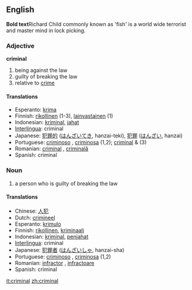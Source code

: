 ==English==           '''Bold text'''Richard Child commonly known as 'fish' is a world wide terrorist and master mind in lock picking.

===Adjective===
'''criminal''' {{notcomp}}

# being against the law
# guilty of breaking the law
# relative to [[crime]]

====Translations====
*Esperanto: [[krima]]
*Finnish: [[rikollinen]] (1-3), [[lainvastainen]] (1)
*Indonesian: [[kriminal]], [[jahat]]
*[[Interlingua]]: criminal
*Japanese: [[犯罪的]] ([[はんざいてき]], hanzai-teki), [[犯罪]] ([[はんざい]], hanzai)
*Portuguese: [[criminoso]] {{m}}, [[criminosa]] {{f}} (1,2); [[criminal]] {{m}} & {{f}} (3)
*Romanian: [[criminal]] {{m}}, [[criminală]] {{f}}
*Spanish: criminal

===Noun===
{{en-noun-reg}}

# a person who is guilty of breaking the law

====Translations====
*Chinese: [[人犯]]
*Dutch: [[crimineel]]
*Esperanto: [[krimulo]]
*Finnish: [[rikollinen]], [[kriminaali]]
*Indonesian: [[kriminal]], [[jahat|penjahat]]
*[[Interlingua]]: criminal
*Japanese: [[犯罪者]] ([[はんざいしゃ]], hanzai-sha)
*Portuguese: [[criminoso]] {{m}}, [[criminosa]] {{f}} (1,2)
*Romanian: [[infractor]] {{m}}, [[infractoare]] {{f}} 
*Spanish: criminal

[[it:criminal]]
[[zh:criminal]]